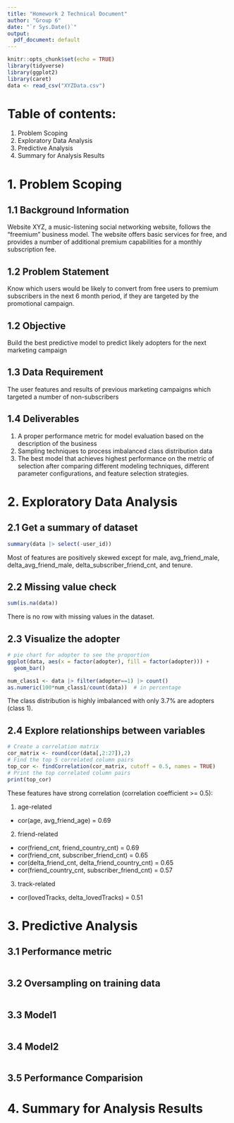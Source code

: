 ---
title: "Homework 2 Technical Document"
author: "Group 6"
date: "`r Sys.Date()`"
output:
  pdf_document: default
---

```{r setup, include=FALSE}
knitr::opts_chunk$set(echo = TRUE)
library(tidyverse)
library(ggplot2)
library(caret)
data <- read_csv("XYZData.csv")
```

# Table of contents:
1. Problem Scoping
2. Exploratory Data Analysis
3. Predictive Analysis
4. Summary for Analysis Results

# 1. Problem Scoping
## 1.1 Background Information
Website XYZ, a music-listening social networking website, follows the "freemium" business model. The website offers basic services for free, and provides a number of additional premium capabilities for a monthly subscription fee.

## 1.2 Problem Statement
Know which users would be likely to convert from free users to premium subscribers in the next 6 month period, if they are targeted by the promotional campaign.

## 1.2 Objective
Build the best predictive model to predict likely adopters for the next marketing campaign

## 1.3 Data Requirement
The user features and results of previous marketing campaigns which targeted a number of non-subscribers

## 1.4 Deliverables
1. A proper performance metric for model evaluation based on the description of the business
2. Sampling techniques to process imbalanced class distribution data
3. The best model that achieves highest performance on the metric of selection after comparing different modeling techniques, different parameter configurations, and feature selection strategies.

# 2. Exploratory Data Analysis
## 2.1 Get a summary of dataset
```{r}
summary(data |> select(-user_id))
```
Most of features are positively skewed except for male, avg_friend_male, delta_avg_friend_male, delta_subscriber_friend_cnt, and tenure.

## 2.2 Missing value check
```{r}
sum(is.na(data))
```
There is no row with missing values in the dataset.

## 2.3 Visualize the adopter
```{r}
# pie chart for adopter to see the proportion
ggplot(data, aes(x = factor(adopter), fill = factor(adopter))) +
  geom_bar()
```
```{r}
num_class1 <- data |> filter(adopter==1) |> count()
as.numeric(100*num_class1/count(data))  # in percentage
```
The class distribution is highly imbalanced with only 3.7% are adopters (class 1).

## 2.4 Explore relationships between variables
```{r}
# Create a correlation matrix
cor_matrix <- round(cor(data[,2:27]),2)
# Find the top 5 correlated column pairs
top_cor <- findCorrelation(cor_matrix, cutoff = 0.5, names = TRUE)
# Print the top correlated column pairs
print(top_cor)
```
These features have strong correlation (correlation coefficient >= 0.5):

1. age-related
  + cor(age, avg_friend_age) = 0.69
2. friend-related
  + cor(friend_cnt, friend_country_cnt) = 0.69
  + cor(friend_cnt, subscriber_friend_cnt) = 0.65
  + cor(delta_friend_cnt, delta_friend_country_cnt) = 0.65
  + cor(friend_country_cnt, subscriber_friend_cnt) = 0.57
3. track-related
  + cor(lovedTracks, delta_lovedTracks) = 0.51

# 3. Predictive Analysis
## 3.1 Performance metric
```{r}

```
## 3.2 Oversampling on training data
```{r}

```
## 3.3 Model1
```{r}

```
## 3.4 Model2
```{r}

```
## 3.5 Performance Comparision

# 4. Summary for Analysis Results
